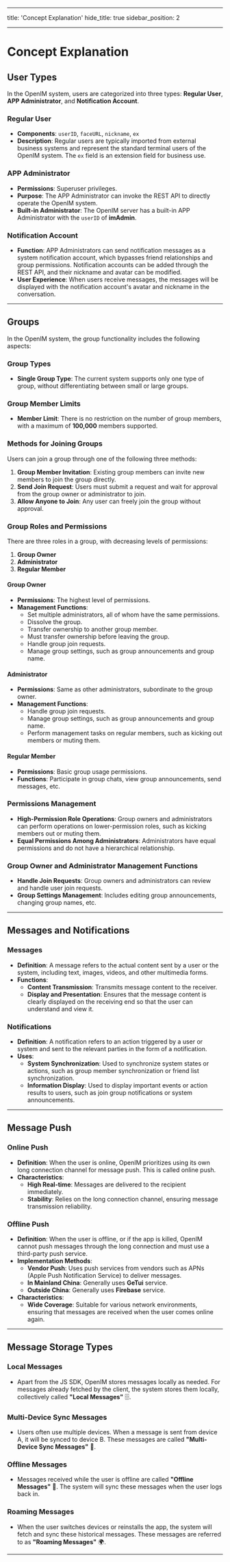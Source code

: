 
---

title: 'Concept Explanation'
hide_title: true
sidebar_position: 2

---

# Concept Explanation

## User Types

In the OpenIM system, users are categorized into three types: **Regular User**, **APP Administrator**, and **Notification Account**.

### Regular User

- **Components**: `userID`, `faceURL`, `nickname`, `ex`
- **Description**: Regular users are typically imported from external business systems and represent the standard terminal users of the OpenIM system. The `ex` field is an extension field for business use.

### APP Administrator

- **Permissions**: Superuser privileges.
- **Purpose**: The APP Administrator can invoke the REST API to directly operate the OpenIM system.
- **Built-in Administrator**: The OpenIM server has a built-in APP Administrator with the `userID` of **imAdmin**.

### Notification Account

- **Function**: APP Administrators can send notification messages as a system notification account, which bypasses friend relationships and group permissions. Notification accounts can be added through the REST API, and their nickname and avatar can be modified.
- **User Experience**: When users receive messages, the messages will be displayed with the notification account's avatar and nickname in the conversation.

---

## Groups

In the OpenIM system, the group functionality includes the following aspects:

### Group Types

- **Single Group Type**: The current system supports only one type of group, without differentiating between small or large groups.

### Group Member Limits

- **Member Limit**: There is no restriction on the number of group members, with a maximum of **100,000** members supported.

### Methods for Joining Groups

Users can join a group through one of the following three methods:

1. **Group Member Invitation**: Existing group members can invite new members to join the group directly.
2. **Send Join Request**: Users must submit a request and wait for approval from the group owner or administrator to join.
3. **Allow Anyone to Join**: Any user can freely join the group without approval.

### Group Roles and Permissions

There are three roles in a group, with decreasing levels of permissions:

1. **Group Owner**
2. **Administrator**
3. **Regular Member**

#### Group Owner

- **Permissions**: The highest level of permissions.
- **Management Functions**:
  - Set multiple administrators, all of whom have the same permissions.
  - Dissolve the group.
  - Transfer ownership to another group member.
  - Must transfer ownership before leaving the group.
  - Handle group join requests.
  - Manage group settings, such as group announcements and group name.

#### Administrator

- **Permissions**: Same as other administrators, subordinate to the group owner.
- **Management Functions**:
  - Handle group join requests.
  - Manage group settings, such as group announcements and group name.
  - Perform management tasks on regular members, such as kicking out members or muting them.

#### Regular Member

- **Permissions**: Basic group usage permissions.
- **Functions**: Participate in group chats, view group announcements, send messages, etc.

### Permissions Management

- **High-Permission Role Operations**: Group owners and administrators can perform operations on lower-permission roles, such as kicking members out or muting them.
- **Equal Permissions Among Administrators**: Administrators have equal permissions and do not have a hierarchical relationship.

### Group Owner and Administrator Management Functions

- **Handle Join Requests**: Group owners and administrators can review and handle user join requests.
- **Group Settings Management**: Includes editing group announcements, changing group names, etc.

---

## Messages and Notifications

### Messages

- **Definition**: A message refers to the actual content sent by a user or the system, including text, images, videos, and other multimedia forms.
- **Functions**:
  - **Content Transmission**: Transmits message content to the receiver.
  - **Display and Presentation**: Ensures that the message content is clearly displayed on the receiving end so that the user can understand and view it.

### Notifications

- **Definition**: A notification refers to an action triggered by a user or system and sent to the relevant parties in the form of a notification.
- **Uses**:
  - **System Synchronization**: Used to synchronize system states or actions, such as group member synchronization or friend list synchronization.
  - **Information Display**: Used to display important events or action results to users, such as join group notifications or system announcements.

---

## Message Push

### Online Push

- **Definition**: When the user is online, OpenIM prioritizes using its own long connection channel for message push. This is called online push.
- **Characteristics**:
  - **High Real-time**: Messages are delivered to the recipient immediately.
  - **Stability**: Relies on the long connection channel, ensuring message transmission reliability.

### Offline Push

- **Definition**: When the user is offline, or if the app is killed, OpenIM cannot push messages through the long connection and must use a third-party push service.
- **Implementation Methods**:
  - **Vendor Push**: Uses push services from vendors such as APNs (Apple Push Notification Service) to deliver messages.
  - **In Mainland China**: Generally uses **GeTui** service.
  - **Outside China**: Generally uses **Firebase** service.
- **Characteristics**:
  - **Wide Coverage**: Suitable for various network environments, ensuring that messages are received when the user comes online again.

---

## Message Storage Types

### Local Messages

- Apart from the JS SDK, OpenIM stores messages locally as needed. For messages already fetched by the client, the system stores them locally, collectively called **"Local Messages"** 🗄️.

### Multi-Device Sync Messages

- Users often use multiple devices. When a message is sent from device A, it will be synced to device B. These messages are called **"Multi-Device Sync Messages"** 🔄.

### Offline Messages

- Messages received while the user is offline are called **"Offline Messages"** 📩. The system will sync these messages when the user logs back in.

### Roaming Messages

- When the user switches devices or reinstalls the app, the system will fetch and sync these historical messages. These messages are referred to as **"Roaming Messages"** 🌍.

---


